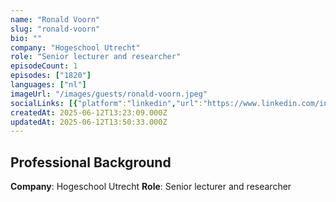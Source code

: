 ```yaml
---
name: "Ronald Voorn"
slug: "ronald-voorn"
bio: ""
company: "Hogeschool Utrecht"
role: "Senior lecturer and researcher"
episodeCount: 1
episodes: ["1820"]
languages: ["nl"]
imageUrl: "/images/guests/ronald-voorn.jpeg"
socialLinks: [{"platform":"linkedin","url":"https://www.linkedin.com/in/ronaldvoorn/"}]
createdAt: 2025-06-12T13:23:09.000Z
updatedAt: 2025-06-12T13:50:33.000Z
---
```


## Professional Background

**Company**: Hogeschool Utrecht
**Role**: Senior lecturer and researcher
